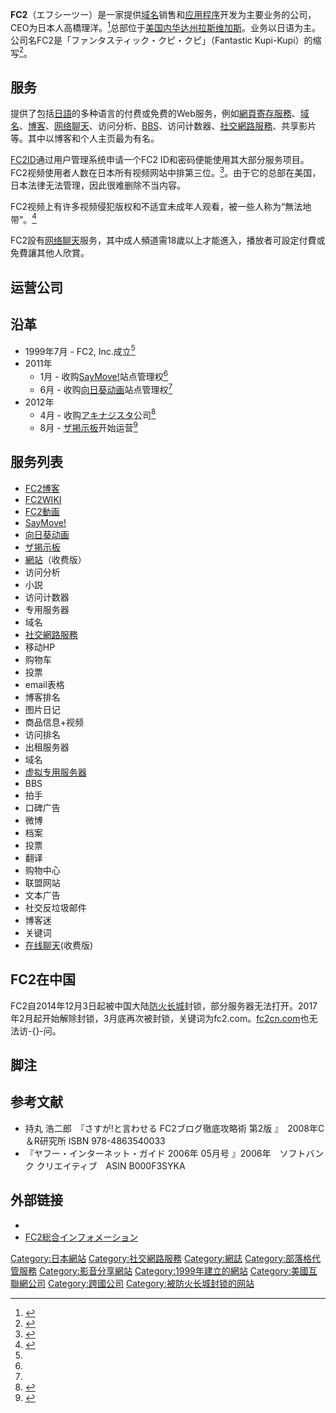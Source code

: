 {{noteTA
|1=zh-cn:博客;zh-tw:部落格;zh-hk:網誌;zh-sg:部落格;
|G1=IT
}}
{{Infobox company
|original_text = FC2株式会社
|other_text = FC2, Inc.
|country = 
|location = {{USA}}[[内华达州|内华达州]][[拉斯维加斯|拉斯维加斯]]
|foundation = 1999年7月20日
|industry = 日本媒體
|services=销售域名，虚拟主机，应用程序的开发
|key_people= Lance Wolff Kerness
|owner = 高橋理洋<ref>FC2創業者で同社の支配株主 {{PDFlink|[https://www.release.tdnet.info/inbs/140120120407007001.pdf]}} P8参照</ref>
|homepage = http://fc2.com/
}}
{{Infobox website
| name                 = FC2
| url                  = {{url|http://fc2.com/}}
| alexa                = 39位<ref>[http://www.alexa.com/siteinfo/fc2.com alexa.com] {{Wayback|url=http://www.alexa.com/siteinfo/fc2.com |date=20190511082708 }} 2013年06月1日時点での世界ランク。</ref>
| registration         = 必要
| language             = [[日語|日語]]、英語、汉語、泰语，韩语，德语，西班牙语，俄语，法语，印尼语，葡萄牙语，越南语<ref name="gaiyo">{{Cite web|author=FC2|title=会社概要|accessdate = 2013年2月27日}}</ref>
| owner                = FC2, INC.
| launch_date          = {{start date and age|1999}}
| revenue              = 广告，付费浏览系统
| current_status       = 运营中
}}
'''FC2'''（エフシーツー）是一家提供[[域名|域名]]销售和[[应用程序|应用程序]]开发为主要业务的公司，CEO为日本人高橋理洋。<ref>{{Cite web |url=http://www.dhw.co.jp/grand/pressroom/release/2008/081127/ |title=デジタルハリウッド株式会社の2008年プレスルーム |accessdate=2013-04-05 |archive-date=2014-07-04 |archive-url=https://web.archive.org/web/20140704173418/http://www.dhw.co.jp/grand/pressroom/release/2008/081127/ |dead-url=yes }}</ref>总部位于[[美国|美国]][[内华达州|内华达州]][[拉斯维加斯|拉斯维加斯]]。业务以日语为主。公司名FC2是「ファンタスティック・クピ・クピ」（Fantastic Kupi-Kupi）的缩写<ref>{{Cite book|author=持丸 浩二郎|year=2008|script-title=ja:さすが!と言わせる FC2ブログ徹底攻略術 第2版|pages=p.14|publisher=C＆R研究所}}</ref>。

== 服务 ==
提供了包括[[日語|日語]]的多种语言的付费或免费的Web服务，例如[[網頁寄存服務|網頁寄存服務]]、[[域名|域名]]、[[博客|博客]]、[[网络聊天|网络聊天]]、访问分析、[[BBS|BBS]]、访问计数器、[[社交網路服務|社交網路服務]]、共享影片等。其中以博客和个人主页最为有名。

[http://id.fc2.com/ FC2ID]{{Wayback|url=http://id.fc2.com/ |date=20130309053000 }}通过用户管理系统申请一个FC2 ID和密码便能使用其大部分服务项目。FC2视频使用者人数在日本所有视频网站中排第三位。<ref>{{Cite web |url=http://prtimes.jp/main/html/rd/p/000000009.000003461.html |title=【日本の動画サイト利用動向】Google・ドワンゴ・FC2の3強、年齢層に違い |accessdate=2013-04-05 |archive-date=2013-04-24 |archive-url=https://web.archive.org/web/20130424182659/http://prtimes.jp/main/html/rd/p/000000009.000003461.html |dead-url=no }}</ref>。由于它的总部在美国，日本法律无法管理，因此很难删除不当内容。

FC2视频上有许多视频侵犯版权和不适宜未成年人观看，被一些人称为“無法地带”。<ref>{{cite news |title=““無法地帯”FC2が「出会い系アプリ」に本格参入!!?　スタンプ機能も搭載の「FC2 Talk」が話題に |newspaper=[[livedoorNEWS_EXドロイド|livedoorNEWS EXドロイド]] |date=2013-03-10 |url=http://news.livedoor.com/article/detail/7485880/ |accessdate=2013-03-10 |archive-date=2013-03-12 |archive-url=https://web.archive.org/web/20130312041130/http://news.livedoor.com/article/detail/7485880/ |dead-url=no }}</ref>

FC2設有[[网络聊天|网络聊天]]服务，其中成人頻道需18歲以上才能進入，播放者可設定付費或免費讓其他人欣賞。

== 运营公司 ==
<!--
FC2は米国法人とされているが、2006年の雑誌ヤフー・インターネット・ガイド05月号に掲載された代表の高橋理洋のインタビュー記事によると、2006年時点では兄の高橋理洋氏と弟の高橋人文氏の2人が中心になって運営がされており、正社員は17名で、ほかに非常勤スタッフが約30名いるとしている<ref name="YIG2006" />。Webサービスのアクセス数の95％は日本から<ref name="jcast">{{cite news |title=“無法地帯”FC2の本拠は米国にあるのか　会社側はペーパーカンパニー説に強く反論 |newspaper=[[JCAST|JCAST]] |date=2013-2-26 |url=http://www.j-cast.com/2013/02/26166798.html |accessdate=2013-2-26 }}</ref>、そのためFC2本ドメインである.comからは日本語専用となっており、
サービスの開発と広告営業は大阪の株式会社ホームページシステム<ref>[http://homepagesystem.jp/ 株式会社ホームページシステム]</ref>の外部委託によって行われている。
しかしながら、1982年FC2に対して発信者情報開示の仮処分を決定させた担当弁護士によると<ref>[http://minatokokusai.jp/blog/3566/ fc2に対する発信者情報開示の仮処分決定]</ref>「会社自体は、ネバダ州にありますが、おそらくペーパーカンパニーです。実質的な運営主体が日本国内にあることは間違いないと思いますが、その運営実態は依然不明なままです」と発言しているのに対して、FC2側は「当社は、ネバダ州内に、オフィスを賃借し、従業員を雇用しております。また、アメリカ内にデータセンターを設置しサービスを運営しており、アメリカの法律に従い、アメリカで納税もしております」と反論するなど、議論が紛糾している<ref name="jcast">{{cite news |title=“無法地帯”FC2の本拠は米国にあるのか　会社側はペーパーカンパニー説に強く反論 |newspaper=[[JCAST|JCAST]] |date=2013-2-26 |url=http://www.j-cast.com/2013/02/26166798.html |accessdate=2013-2-26 }}</ref>。この他に、[[コンピュータソフトウェア著作権協会|コンピュータソフトウェア著作権協会]]は、2011年の著作権侵害案件の刑事摘発にFC2が含まれていると公表した。<ref>[http://internet.watch.impress.co.jp/docs/news/20120529_536214.html ACCSが捜査協力して刑事摘発に至った著作権侵害事案、2011年度は83件]</ref>。
。
-->

== 沿革 ==
* 1999年7月 - FC2, Inc.成立<ref name="gaiyo"/>
* 2011年
** 1月 - 收购[[SayMove!|SayMove!]]站点管理权<ref name="gaiyo"/>
** 6月 - 收购[[向日葵动画|向日葵动画]]站点管理权<ref name="gaiyo"/>
* 2012年
** 4月 - 收购[[アキナジスタ|アキナジスタ]]公司<ref>{{cite web
| author = FC2総合インフォメーション
| url = http://fc2information.blog.fc2.com/blog-entry-1010.html
| title = アキナジスタ株式会社の親会社となりまし
| date = 2012年4月10日
| accessdate = 2013年2月27日
| archive-date = 2013年2月27日
| archive-url = https://web.archive.org/web/20130227112411/http://fc2information.blog.fc2.com/blog-entry-1010.html
| dead-url = no
}}</ref>
** 8月 - [[ザ掲示板|ザ掲示板]]开始运营<ref>{{cite web
| author = FC2総合インフォメーション
| url = http://fc2information.blog.fc2.com/blog-entry-1054.html
| title = 掲示板サービス「ザ掲示板」の運営について
| date = 2012年8月1日
| accessdate = 2013年2月27日
| archive-date = 2013年2月27日
| archive-url = https://web.archive.org/web/20130227120907/http://fc2information.blog.fc2.com/blog-entry-1054.html
| dead-url = no
}}</ref>

== 服务列表 ==
{{refbegin|3}}
* [[FC2博客|FC2博客]]
* [[FC2WIKI|FC2WIKI]]
* [[FC2動画|FC2動画]]
* [[SayMove!|SayMove!]]
* [[向日葵动画|向日葵动画]]
* [[ザ掲示板|ザ掲示板]]
* [[網站|網站]]（收费版）
* 访问分析
* 小説
* 访问计数器
* 专用服务器
* 域名
* [[社交網路服務|社交網路服務]]
* 移动HP
* 购物车
* 投票
* email表格
* 博客排名
* 图片日记
* 商品信息+视频
* 访问排名
* 出租服务器
* 域名
* [[虚拟专用服务器|虚拟专用服务器]]
* BBS
* 拍手
* 口碑广告
* 微博
* 档案
* 投票
* 翻译
* 购物中心
* 联盟网站
* 文本广告
* 社交反垃圾邮件
* 博客迷
* 关键词
* [[在线聊天|在线聊天]](收费版)
{{refend}}

== FC2在中国 ==
FC2自2014年12月3日起被中国大陆[[防火长城|防火长城]]封锁，部分服务器无法打开。2017年2月起开始解除封锁，3月底再次被封锁，关键词为fc2.com。[http://fc2cn.com fc2cn.com]{{Wayback|url=http://fc2cn.com/ |date= 20220226065624 }}也无法访-{}-问。

== 脚注 ==
{{Reflist|2}}

== 参考文献 ==
*持丸 浩二郎　『さすが!と言わせる FC2ブログ徹底攻略術 第2版 』　2008年C＆R研究所 ISBN 978-4863540033
*『ヤフー・インターネット・ガイド 2006年 05月号 』2006年　ソフトバンク クリエイティブ　ASIN B000F3SYKA

== 外部链接 ==
* {{Official|https://fc2.com/}}
* [https://fc2information.blog.fc2.com/ FC2総合インフォメーション]{{Wayback|url=https://fc2information.blog.fc2.com/ |date=20201109191820 }}
{{Online social networking}}

[[Category:日本網站|Category:日本網站]]
[[Category:社交網路服務|Category:社交網路服務]]
[[Category:網誌|Category:網誌]]
[[Category:部落格代管服務|Category:部落格代管服務]]
[[Category:影音分享網站|Category:影音分享網站]]
[[Category:1999年建立的網站|Category:1999年建立的網站]]
[[Category:美國互聯網公司|Category:美國互聯網公司]]
[[Category:跨國公司|Category:跨國公司]]
[[Category:被防火长城封锁的网站|Category:被防火长城封锁的网站]]